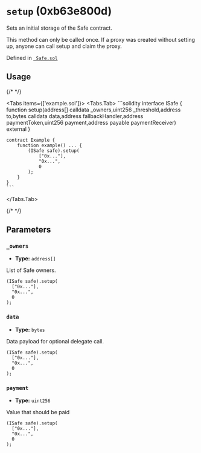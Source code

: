 



# `setup` (0xb63e800d)



Sets an initial storage of the Safe contract.

This method can only be called once.
If a proxy was created without setting up, anyone can call setup and claim the proxy.




Defined in [` Safe.sol`](https://github.com/safe-global/safe-smart-account/tree/v1.4.1/contracts/Safe.sol#L95)


## Usage

{/* <!-- vale off --> */}

<Tabs items={['example.sol']}>
  <Tabs.Tab>
    ```solidity
    interface ISafe {
        function setup(address[] calldata _owners,uint256 _threshold,address to,bytes calldata data,address fallbackHandler,address paymentToken,uint256 payment,address payable paymentReceiver) external
    }

    contract Example {
        function example() ... {
            (ISafe safe).setup(
                ["0x..."],
                "0x...",
                0
            );
        }
    }
    ```
  </Tabs.Tab>
</Tabs>

{/* <!-- vale on --> */}



## Parameters

### `_owners`

  - **Type:** `address[]`

  List of Safe owners.

  ```solidity focus=2
  (ISafe safe).setup(
    ["0x..."],
    "0x...",
    0
  );
  ```


### `data`

  - **Type:** `bytes`

  Data payload for optional delegate call.

  ```solidity focus=3
  (ISafe safe).setup(
    ["0x..."],
    "0x...",
    0
  );
  ```


### `payment`

  - **Type:** `uint256`

  Value that should be paid

  ```solidity focus=4
  (ISafe safe).setup(
    ["0x..."],
    "0x...",
    0
  );
  ```





